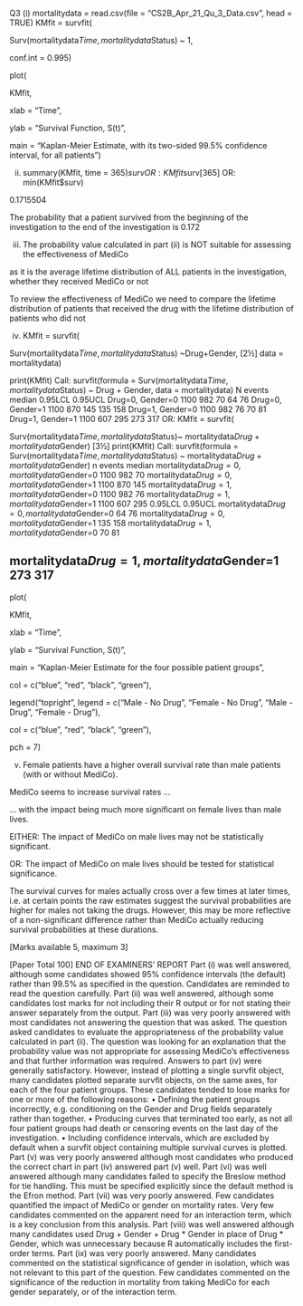 Q3
(i)
mortalitydata =
read.csv(file = "CS2B_Apr_21_Qu_3_Data.csv", head = TRUE)
KMfit = 
survfit( 
 

Surv(mortalitydata$Time, mortalitydata$Status) ~ 1, 
 

conf.int = 0.995) 
 

plot( 
 

KMfit, 
 

xlab = "Time", 
 

ylab = "Survival Function, S(t)", 
 

main = "Kaplan-Meier Estimate, with its two-sided 99.5% 
confidence interval, for all patients") 
 


 

(ii)
summary(KMfit, time = 365)$surv
OR:
KMfit$surv[365]
OR:
min(KMfit$surv) 
 


 
 0.1715504 
 



The probability that a patient survived from the beginning of the investigation to the end of 
the investigation is 0.172 
 

(iii)
The probability value calculated in part (ii) is NOT suitable for assessing the effectiveness of 
MediCo 
 

as it is the average lifetime distribution of ALL patients in the investigation, whether they
received MediCo or not 
 

To review the effectiveness of MediCo we need to compare the lifetime distribution of 
patients that received the drug with the lifetime distribution of patients who did not 
 

(iv)
KMfit = 
survfit( 
 

Surv(mortalitydata$Time,mortalitydata$Status)
~Drug+Gender, [2½]
data = mortalitydata) 
 

print(KMfit)
Call: survfit(formula = Surv(mortalitydata$Time, 
mortalitydata$Status) ~ 
 Drug + Gender, data = mortalitydata)
N events median 0.95LCL 0.95UCL
Drug=0, Gender=0 1100 982 70 64 76
Drug=0, Gender=1 1100 870 145 135 158
Drug=1, Gender=0 1100 982 76 70 81
Drug=1, Gender=1 1100 607 295 273 317
OR:
KMfit = 
survfit( 
 

Surv(mortalitydata$Time,mortalitydata$Status)~ 
mortalitydata$Drug + mortalitydata$Gender) [3½]
print(KMfit)
Call: survfit(formula = Surv(mortalitydata$Time, 
mortalitydata$Status) ~ 
 mortalitydata$Drug + mortalitydata$Gender)
n events median
mortalitydata$Drug=0, mortalitydata$Gender=0 1100 982 70
mortalitydata$Drug=0, mortalitydata$Gender=1 1100 870 145
mortalitydata$Drug=1, mortalitydata$Gender=0 1100 982 76
mortalitydata$Drug=1, mortalitydata$Gender=1 1100 607 295
0.95LCL 0.95UCL
mortalitydata$Drug=0, mortalitydata$Gender=0 64 76
mortalitydata$Drug=0, mortalitydata$Gender=1 135 158
mortalitydata$Drug=1, mortalitydata$Gender=0 70 81


mortalitydata$Drug=1, mortalitydata$Gender=1 273 317
-----
plot( 
 

KMfit, 
 

xlab = "Time", 
 

ylab = "Survival Function, S(t)", 
 

main = "Kaplan-Meier Estimate for the four possible patient 
groups", 
 

col = c("blue", "red", "black", "green"), 
 

legend("topright", 
legend = c("Male - No Drug", "Female - No Drug", "Male -
Drug", "Female - Drug"), 
 

col = c("blue", "red", "black", "green"), 
 

pch = 7)

 

(v)
Female patients have a higher overall survival rate than male patients (with or without 
MediCo). 
 

MediCo seems to increase survival rates … 
 

… with the impact being much more significant on female lives than male lives. 
 

EITHER:
The impact of MediCo on male lives may not be statistically significant.


OR:
The impact of MediCo on male lives should be tested for statistical significance. 
 

The survival curves for males actually cross over a few times at later times, i.e. at certain 
points the raw estimates suggest the survival probabilities are higher for males not taking the 
drugs. However, this may be more reflective of a non-significant difference rather than 
MediCo actually reducing survival probabilities at these durations. 
 

[Marks available 5, maximum 3]


[Paper Total 100]
END OF EXAMINERS’ REPORT
Part (i) was well answered, although some candidates showed 95% confidence 
intervals (the default) rather than 99.5% as specified in the question. Candidates are 
reminded to read the question carefully.
Part (ii) was well answered, although some candidates lost marks for not including 
their R output or for not stating their answer separately from the output.
Part (iii) was very poorly answered with most candidates not answering the question 
that was asked. The question asked candidates to evaluate the appropriateness of the 
probability value calculated in part (ii). The question was looking for an explanation 
that the probability value was not appropriate for assessing MediCo’s effectiveness 
and that further information was required.
Answers to part (iv) were generally satisfactory. However, instead of plotting a single 
survfit object, many candidates plotted separate survfit objects, on the same axes, for 
each of the four patient groups. These candidates tended to lose marks for one or 
more of the following reasons:
• Defining the patient groups incorrectly, e.g. conditioning on the Gender and 
Drug fields separately rather than together.
• Producing curves that terminated too early, as not all four patient groups had 
death or censoring events on the last day of the investigation.
• Including confidence intervals, which are excluded by default when a survfit 
object containing multiple survival curves is plotted.
Part (v) was very poorly answered although most candidates who produced the correct 
chart in part (iv) answered part (v) well.
Part (vi) was well answered although many candidates failed to specify the Breslow 
method for tie handling. This must be specified explicitly since the default method is 
the Efron method.
Part (vii) was very poorly answered. Few candidates quantified the impact of MediCo 
or gender on mortality rates. Very few candidates commented on the apparent need 
for an interaction term, which is a key conclusion from this analysis.
Part (viii) was well answered although many candidates used Drug + Gender + Drug 
* Gender in place of Drug * Gender, which was unnecessary because R automatically 
includes the first-order terms.
Part (ix) was very poorly answered. Many candidates commented on the statistical 
significance of gender in isolation, which was not relevant to this part of the question. 
Few candidates commented on the significance of the reduction in mortality from 
taking MediCo for each gender separately, or of the interaction term.
